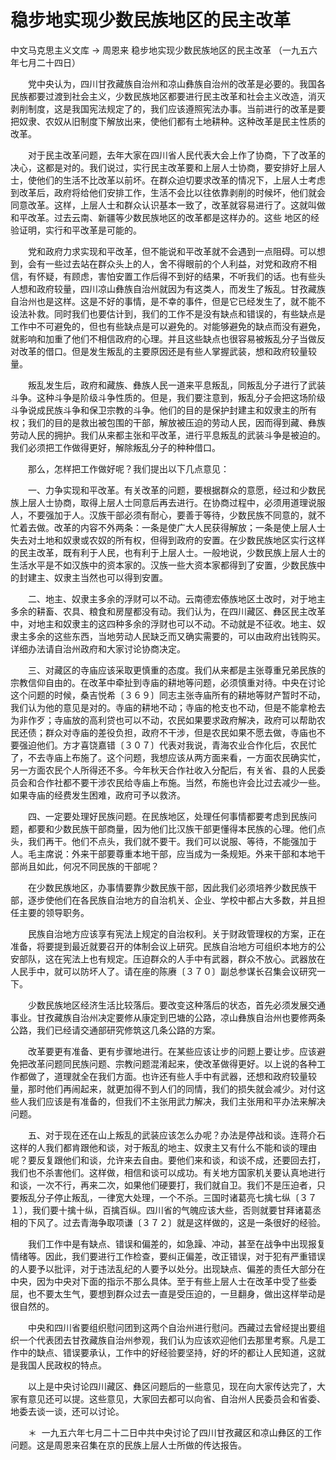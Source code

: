 # 稳步地实现少数民族地区的民主改革

中文马克思主义文库 -> 周恩来
稳步地实现少数民族地区的民主改革
（一九五六年七月二十四日）


　　党中央认为，四川甘孜藏族自治州和凉山彝族自治州的改革是必要的。我国各民族都要过渡到社会主义，少数民族地区都要进行民主改革和社会主义改造，消灭剥削制度，这是我国宪法规定了的，我们应该遵照宪法办事。当前进行的改革是要把奴隶、农奴从旧制度下解放出来，使他们都有土地耕种。这种改革是民主性质的改革。

　　对于民主改革问题，去年大家在四川省人民代表大会上作了协商，下了改革的决心，这都是对的。我们说过，实行民主改革要和上层人士协商，要安排好上层人士，使他们的生活不比改革以前坏。在群众迫切要求改革的情况下，上层人士考虑到改革后，政府将给他们安排工作，生活不会比以往依靠剥削的时候坏，他们就会同意改革。这样，上层人士和群众认识基本一致了，改革就容易进行了。这就叫做和平改革。过去云南、新疆等少数民族地区的改革都是这样办的。这些 地区的经验证明，实行和平改革是可能的。

　　党和政府力求实现和平改革，但不能说和平改革就不会遇到一点阻碍。可以想到，会有一些过去站在群众头上的人，舍不得眼前的个人利益，对党和政府不相信，有怀疑，有顾虑，害怕安置工作后得不到好的结果，不听我们的话。也有些头人想和政府较量，四川凉山彝族自治州就因为有这类人，而发生了叛乱。甘孜藏族自治州也是这样。这是不好的事情，是不幸的事件，但是它已经发生了，就不能不设法补救。同时我们也要估计到，我们的工作不是没有缺点和错误的，有些缺点是工作中不可避免的，但也有些缺点是可以避免的。对能够避免的缺点而没有避免，就影响和加重了他们不相信政府的心理。并且这些缺点也很容易被叛乱分子当做反对改革的借口。但是发生叛乱的主要原因还是有些人掌握武装，想和政府较量较量。

　　叛乱发生后，政府和藏族、彝族人民一道来平息叛乱，同叛乱分子进行了武装斗争。这种斗争是阶级斗争性质的。但是，我们要注意到，叛乱分子会把这场阶级斗争说成民族斗争和保卫宗教的斗争。他们的目的是保护封建主和奴隶主的所有权；我们的目的是救出被包围的干部，解放被压迫的劳动人民，因而得到藏、彝族劳动人民的拥护。我们从来都主张和平改革，进行平息叛乱的武装斗争是被迫的。我们必须把工作做得更好，解除叛乱分子的种种借口。

　　那么，怎样把工作做好呢？我们提出以下几点意见：

　　一、力争实现和平改革。有关改革的问题，要根据群众的意愿，经过和少数民族上层人士协商，取得上层人士同意后再去进行。在协商过程中，必须用道理说服人，不要强加于人。汉族干部必须有耐心，要善于等待，少数民族不同意的，就不忙着去做。改革的内容不外两条：一条是使广大人民获得解放；一条是使上层人士失去对土地和奴隶或农奴的所有权，但得到政府的安置。在少数民族地区实行这样的民主改革，既有利于人民，也有利于上层人士。一般地说，少数民族上层人士的生活水平是不如汉族中的资本家的。汉族一些大资本家都得到了安置，少数民族中的封建主、奴隶主当然也可以得到安置。

　　二、地主、奴隶主多余的浮财可以不动。云南德宏傣族地区土改时，对于地主多余的耕畜、农具、粮食和房屋都没有动。我们认为，在四川藏区、彝区民主改革中，对地主和奴隶主的这四种多余的浮财也可以不动。不动就是不征收。地主、奴隶主多余的这些东西，当地劳动人民缺乏而又确实需要的，可以由政府出钱购买。详细办法请自治州政府和大家讨论协商决定。

　　三、对藏区的寺庙应该采取更慎重的态度。我们从来都是主张尊重兄弟民族的宗教信仰自由的。在改革中牵扯到寺庙的耕地等问题，必须慎重对待。中央在讨论这个问题的时候，桑吉悦希〔３６９〕同志主张寺庙所有的耕地等财产暂时不动，我们认为他的意见是对的。寺庙的耕地不动；寺庙的枪支也不动，但是不能拿枪去为非作歹；寺庙放的高利贷也可以不动，农民如果要求政府解决，政府可以帮助农民还债；群众对寺庙的差役负担，政府不干涉，但是农民如果不愿去做，寺庙也不要强迫他们。方才喜饶嘉错〔３０７〕代表对我说，青海农业合作化后，农民忙了，不去寺庙上布施了。这个问题，我想应该从两方面来看，一方面农民确实忙，另一方面农民个人所得还不多。今年秋天合作社收入分配后，有关省、县的人民委员会和合作社都不要干涉农民给寺庙上布施。当然，布施也许会比过去减少一些。如果寺庙的经费发生困难，政府可予以救济。

　　四、一定要处理好民族问题。在民族地区，处理任何事情都要考虑到民族问题，都要和少数民族干部商量，因为他们比汉族干部更懂得本民族的心理。他们点头，我们再干。他们不点头，我们就不要干。我们可以说服、等待，不能强加于人。毛主席说：外来干部要尊重本地干部，应当成为一条规矩。外来干部和本地干部尚且如此，何况不同民族的干部呢？

　　在少数民族地区，办事情要靠少数民族干部，因此我们必须培养少数民族干部，逐步使他们在各民族自治地方的自治机关、企业、学校中都占大多数，并且担任主要的领导职务。

　　民族自治地方应该享有宪法上规定的自治权利。关于财政管理权的方案，正在准备，将要提到最近就要召开的体制会议上研究。民族自治地方可组织本地方的公安部队，这在宪法上也有规定。压迫群众的人手中有武器，群众不放心。武器放在人民手中，就可以防坏人了。请在座的陈赓〔３７０〕副总参谋长召集会议研究一下。

　　少数民族地区经济生活比较落后。要改变这种落后的状态，首先必须发展交通事业。甘孜藏族自治州决定要修从康定到巴塘的公路，凉山彝族自治州也要修两条公路，我们已经请交通部研究修筑这几条公路的方案。

　　改革要更有准备、更有步骤地进行。在某些应该让步的问题上要让步。应该避免把改革问题同民族问题、宗教问题混淆起来，使改革做得更好。以上说的各种工作都做了，道理就全在我们方面。也许还有些人手中有武器，还想和政府较量较量，那时他们再闹起来，就更加得不到人们的同情，我们的损失就会减少。对付这些人我们应该是有准备的，但我们不主张用武力解决，我们主张用和平办法来解决问题。

　　五、对于现在还在山上叛乱的武装应该怎么办呢？办法是停战和谈。连蒋介石这样的人我们都肯跟他和谈，对于叛乱的地主、奴隶主又有什么不能和谈的理由呢？要反复跟他们和谈，允许来去自由。要他们来和谈，和谈不成，还要回去打，我们也不杀害他们。这样做，相信和谈可以成功。有关地方国家机关要认真地进行和谈，一次不行，再来二次，如果他们硬要打，我们就自卫。我们不是压迫者，只要叛乱分子停止叛乱，一律宽大处理，一个不杀。三国时诸葛亮七擒七纵〔３７１〕，我们要十擒十纵，百擒百纵。四川省的气魄应该大些，否则就要甘拜诸葛丞相的下风了。过去青海争取项谦〔３７２〕就是这样做的，这是一条很好的经验。

　　我们工作中是有缺点、错误和偏差的，如急躁、冲动，甚至在战争中出现报复情绪等。因此，我们要进行工作检查，要纠正偏差，改正错误，对于犯有严重错误的人要予以批评，对于违法乱纪的人要予以处分。出现缺点、偏差的责任大部分在中央，因为中央对下面的指示不那么具体。至于有些上层人士在改革中受了些委屈，也不要太生气，要想到群众过去一直是受压迫的，一旦翻身，做出这样举动是很自然的。

　　中央和四川省要组织慰问团到这两个自治州进行慰问。西藏过去曾经提出要组织一个代表团去甘孜藏族自治州参观，我们认为应该欢迎他们去那里考察。凡是工作中的缺点、错误要承认，工作中的好经验要坚持，好的坏的都让人民知道，这就是我国人民政权的特点。

　　以上是中央讨论四川藏区、彝区问题后的一些意见，现在向大家传达完了，大家有意见还可以提。这些意见，大家回去都可以向省、自治州人民委员会和省委、地委去谈一谈，还可以讨论。



　　＊  一九五六年七月二十二日中共中央讨论了四川甘孜藏区和凉山彝区的工作问题。这是周恩来召集在京的民族上层人士所做的传达报告。



